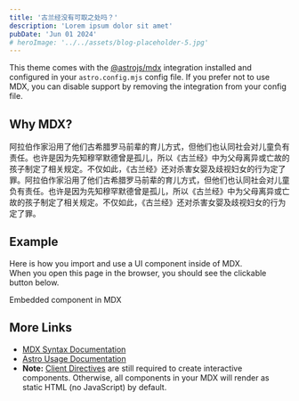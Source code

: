 ```yaml
---
title: '古兰经没有可取之处吗？'
description: 'Lorem ipsum dolor sit amet'
pubDate: 'Jun 01 2024'
# heroImage: '../../assets/blog-placeholder-5.jpg'
---
```


This theme comes with the [@astrojs/mdx](https://docs.astro.build/en/guides/integrations-guide/mdx/) integration installed and configured in your `astro.config.mjs` config file. If you prefer not to use MDX, you can disable support by removing the integration from your config file.

## Why MDX?

阿拉伯作家沿用了他们古希腊罗马前辈的育儿方式，但他们也认同社会对儿童负有责任。也许是因为先知穆罕默德曾是孤儿，所以《古兰经》中为父母离异或亡故的孩子制定了相关规定。不仅如此，《古兰经》还对杀害女婴及歧视妇女的行为定了罪。阿拉伯作家沿用了他们古希腊罗马前辈的育儿方式，但他们也认同社会对儿童负有责任。也许是因为先知穆罕默德曾是孤儿，所以《古兰经》中为父母离异或亡故的孩子制定了相关规定。不仅如此，《古兰经》还对杀害女婴及歧视妇女的行为定了罪。
## Example

Here is how you import and use a UI component inside of MDX.  
When you open this page in the browser, you should see the clickable button below.


<HeaderLink href="#" onclick="alert('clicked!')">
	Embedded component in MDX
</HeaderLink>

## More Links

- [MDX Syntax Documentation](https://mdxjs.com/docs/what-is-mdx)
- [Astro Usage Documentation](https://docs.astro.build/en/guides/markdown-content/#markdown-and-mdx-pages)
- **Note:** [Client Directives](https://docs.astro.build/en/reference/directives-reference/#client-directives) are still required to create interactive components. Otherwise, all components in your MDX will render as static HTML (no JavaScript) by default.
